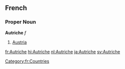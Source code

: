 ==French==
===Proper Noun===
'''Autriche''' ''f''
# [[Austria]]
[[Category:fr:Countries]]

[[fr:Autriche]]
[[hi:Autriche]]
[[nl:Autriche]]
[[ja:Autriche]]
[[sv:Autriche]]